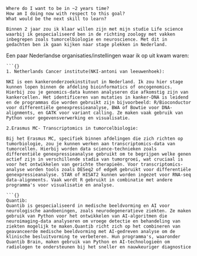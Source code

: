 ```{}
Where do I want to be in ~2 years time?
How am I doing now with respect to this goal?
What would be the next skill to learn?
```` 

```{}
Binnen 2 jaar zou ik klaar willen zijn met mijn studie Life science waarbij ik gespecialiseerd ben in de richting zoology met vakken inbegrepen zoals tumorcelbiologie en neuroscience. Met dit in gedachten ben ik gaan kijken naar stage plekken in Nederland. 
```


Een paar Nederlandse organisaties/instellingen waar ik op uit kwam waren:
```
```{}
1. Netherlands Cancer institute(NKI-antoni van leeuwenhoek):

NKI is een kankeronderzoekinstituut in Nederland. Ik zou hier stage kunnen lopen binnen de afdeling bioinformatics of oncogenomics. Hierbij zou je genomics-data kunnen analyseren die afkomstig zijn van kankercellen. Het identificeren van mutaties in kanker-DNA is leidend en de programmas die worden gebruikt zijn bijvoorbeeld: R/Bioconductor voor differentiële genexpressieanalyse, BWA of Bowtie voor DNA-alignments, en GATK voor variant calling. Ze maken vaak gebruik van Python voor gegevensverwerking en visualisatie.
```

```{}
2.Erasmus MC- Transcriptomics in tumorcelbiologie:

Bij het Erasmus MC, specifiek binnen afdelingen die zich richten op tumorbiologie, zou je kunnen werken aan transcriptomics-data van tumorcellen. Hierbij worden data science-technieken zoals differentiële genexpressieanalyse gebruikt om te begrijpen welke genen actief zijn in verschillende stadia van tumorgroei, wat cruciaal is voor het ontwikkelen van gerichte therapieën. Voor transcriptomics-analyse worden tools zoals DESeq2 of edgeR gebruikt voor differentiële genexpressieanalyse. STAR of HISAT2 kunnen worden ingezet voor RNA-seq data-alignments. Vaak wordt R gebruikt in combinatie met andere programma's voor visualisatie en analyse.

```{}
Quantib:
Quantib is gespecialiseerd in medische beeldvorming en AI voor neurologische aandoeningen, zoals neurodegeneratieve ziekten. Ze maken gebruik van Python voor het ontwikkelen van AI-algoritmen die neuroimaging-data analyseren om vroege detectie en behandeling van ziekten mogelijk te maken.Quantib richt zich op het combineren van geavanceerde medische beeldvorming met AI-gedreven analyse om de klinische besluitvorming te verbeteren. Hun programma's, waaronder Quantib Brain, maken gebruik van Python en AI-technologieën om radiologen te ondersteunen bij het sneller en nauwkeuriger diagnostice
```

